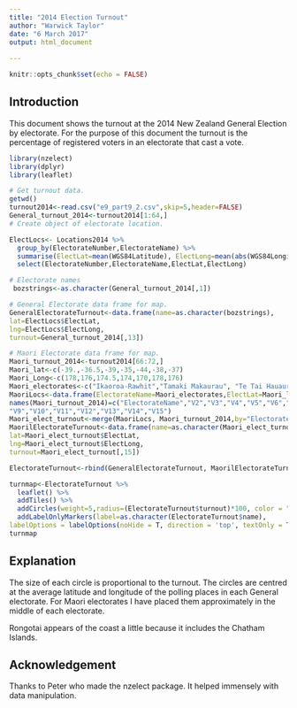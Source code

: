 ```yaml
---
title: "2014 Election Turnout"
author: "Warwick Taylor"
date: "6 March 2017"
output: html_document
  
---
```


```r
knitr::opts_chunk$set(echo = FALSE)
```

## Introduction

This document shows the turnout at the 2014 New Zealand General Election by electorate. For the purpose of this document the turnout is the percentage of registered voters in an electorate that cast a vote.


```r

library(nzelect)
library(dplyr)
library(leaflet)

# Get turnout data.
getwd()
turnout2014<-read.csv("e9_part9_2.csv",skip=5,header=FALSE)
General_turnout_2014<-turnout2014[1:64,]
# Create object of electorate location.

ElectLocs<- Locations2014 %>%
  group_by(ElectorateNumber,ElectorateName) %>%
  summarise(ElectLat=mean(WGS84Latitude), ElectLong=mean(abs(WGS84Longitude))) %>%
  select(ElectorateNumber,ElectorateName,ElectLat,ElectLong)

# Electorate names
 bozstrings<-as.character(General_turnout_2014[,1]) 

# General Electorate data frame for map.
GeneralElectorateTurnout<-data.frame(name=as.character(bozstrings),
lat=ElectLocs$ElectLat,
lng=ElectLocs$ElectLong,
turnout=General_turnout_2014[,13])

# Maori Electorate data frame for map.
Maori_turnout_2014<-turnout2014[66:72,]
Maori_lat<-c(-39.,-36.5,-39,-35,-44,-38,-37)
Maori_Long<-c(178,176,174.5,174,170,178,176)
Maori_electorates<-c("Ikaoroa-Rawhit","Tamaki Makaurau", "Te Tai Hauauru", "Te Tai Tokerau", "Te Tai Tonga","Waiariki","Hauraki-Waikato")
MaoriLocs<-data.frame(ElectorateName=Maori_electorates,ElectLat=Maori_lat,ElectLong=Maori_Long)
names(Maori_turnout_2014)=c("ElectorateName","V2","V3","V4","V5","V6","V7","V8",
"V9","V10","V11","V12","V13","V14","V15")
Maori_elect_turnout<-merge(MaoriLocs, Maori_turnout_2014,by="ElectorateName")
MaorilElectorateTurnout<-data.frame(name=as.character(Maori_elect_turnout$ElectorateName),
lat=Maori_elect_turnout$ElectLat,
lng=Maori_elect_turnout$ElectLong,
turnout=Maori_elect_turnout[,15])

ElectorateTurnout<-rbind(GeneralElectorateTurnout, MaorilElectorateTurnout)

turnmap<-ElectorateTurnout %>%
  leaflet() %>%
  addTiles() %>%
  addCircles(weight=5,radius=(ElectorateTurnout$turnout)*100, color = "orange") %>%
  addLabelOnlyMarkers(label=as.character(ElectorateTurnout$name),
labelOptions = labelOptions(noHide = T, direction = 'top', textOnly = T))
turnmap
```

## Explanation

The size of each circle is proportional to the turnout. The circles are centred at the average latitude and longitude of the polling places in each General electorate. For Maori electorates I have placed them approximately in the middle of each electorate. 

Rongotai appears of the coast a little because it includes the Chatham Islands.

## Acknowledgement

Thanks to Peter who made the nzelect package. It helped immensely with data manipulation.